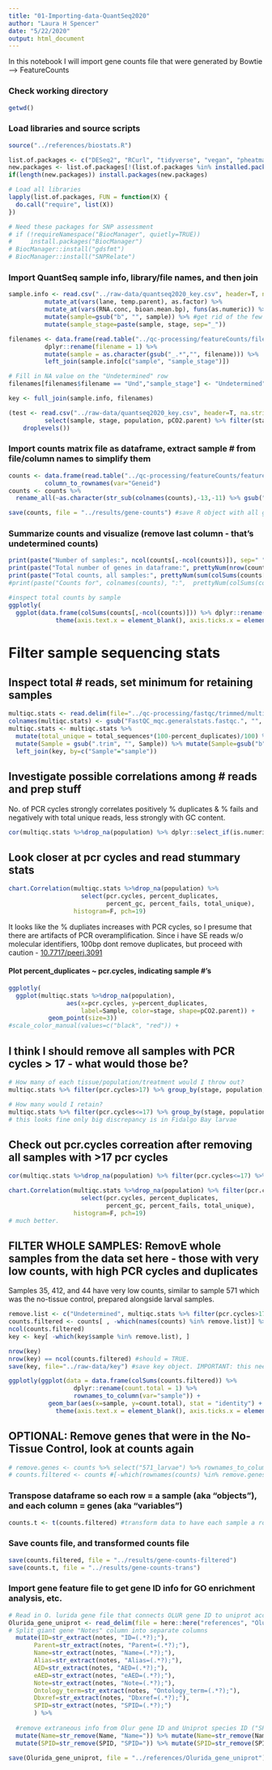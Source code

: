```yaml
---
title: "01-Importing-data-QuantSeq2020"
author: "Laura H Spencer"
date: "5/22/2020"
output: html_document
---
```


In this notebook I will import gene counts file that were generated by Bowtie --> FeatureCounts 

### Check working directory 

```r
getwd()
```

### Load libraries and source scripts 

```r
source("../references/biostats.R")

list.of.packages <- c("DESeq2", "RCurl", "tidyverse", "vegan", "pheatmap", "pastecs", "factoextra", "FactoMineR", "RColorBrewer", "tibble", "reshape2", "plotly", "corrplot", "PerformanceAnalytics") #add new libraries here 
new.packages <- list.of.packages[!(list.of.packages %in% installed.packages()[,"Package"])]
if(length(new.packages)) install.packages(new.packages)

# Load all libraries 
lapply(list.of.packages, FUN = function(X) {
  do.call("require", list(X)) 
})

# Need these packages for SNP assessment 
# if (!requireNamespace("BiocManager", quietly=TRUE))
#     install.packages("BiocManager")
# BiocManager::install("gdsfmt")
# BiocManager::install("SNPRelate")
```

### Import QuantSeq sample info, library/file names, and then join 

```r
sample.info <- read.csv("../raw-data/quantseq2020_key.csv", header=T, na.strings = NA) %>%
          mutate_at(vars(lane, temp.parent), as.factor) %>% 
          mutate_at(vars(RNA.conc, bioan.mean.bp), funs(as.numeric)) %>%
          mutate(sample=gsub("b", "", sample)) %>% #get rid of the few "b"'s in sample #'s (they were re-extracted)
          mutate(sample_stage=paste(sample, stage, sep="_"))

filenames <- data.frame(read.table("../qc-processing/featureCounts/filenames-deduplicated.txt", header = F, stringsAsFactors = F, fill = FALSE)) %>%
          dplyr::rename(filename = 1) %>%
          mutate(sample = as.character(gsub("_.*","", filename))) %>% 
          left_join(sample.info[c("sample", "sample_stage")])

# Fill in NA value on the "Undetermined" row  
filenames[filenames$filename == "Und","sample_stage"] <- "Undetermined"

key <- full_join(sample.info, filenames)

(test <- read.csv("../raw-data/quantseq2020_key.csv", header=T, na.strings = NA) %>%
          select(sample, stage, population, pCO2.parent) %>% filter(stage=="juvenile") %>%
    droplevels())
```

### Import counts matrix file as dataframe, extract sample # from file/column names to simplify them 

```r
counts <- data.frame(read.table("../qc-processing/featureCounts/featurecounts-gene2kbdown-deduplicated.Rmatrix.txt", header = T, stringsAsFactors = F, fill = FALSE)) %>%
          column_to_rownames(var="Geneid") 
counts <- counts %>%
  rename_all(~as.character(str_sub(colnames(counts),-13,-11) %>% gsub("\\.", "", .)))

save(counts, file = "../results/gene-counts") #save R object with all gene counts, before filtering, removing samples, etc. 
```
### Summarize counts and visualize (remove last column - that's undetermined counts)

```r
print(paste("Number of samples:", ncol(counts[,-ncol(counts)]), sep=" "))
print(paste("Total number of genes in dataframe:", prettyNum(nrow(counts[,-ncol(counts)]), big.mark = ","), sep=" "))
print(paste("Total counts, all samples:", prettyNum(sum(colSums(counts[,-ncol(counts)])), big.mark = ","), sep=" "))
#print(paste("Counts for", colnames(counts), ":",  prettyNum(colSums(counts), big.mark = ","), sep=" "))

#inspect total counts by sample
ggplotly(
  ggplot(data.frame(colSums(counts[,-ncol(counts)])) %>% dplyr::rename(count.total = 1) %>% rownames_to_column(var="sample"))  + geom_bar(aes(x=sample, y=count.total), stat = "identity") + ggtitle("Total count by sample") + 
             theme(axis.text.x = element_blank(), axis.ticks.x = element_blank())) 
```

# Filter sample sequencing stats 

## Inspect total # reads, set minimum for retaining samples 

```r
multiqc.stats <- read.delim(file="../qc-processing/fastqc/trimmed/multiqc_report_trimmed_data/multiqc_general_stats.txt", sep = "\t") 
colnames(multiqc.stats) <- gsub("FastQC_mqc.generalstats.fastqc.", "", colnames(multiqc.stats)) 
multiqc.stats <- multiqc.stats %>% 
  mutate(total_unique = total_sequences*(100-percent_duplicates)/100) %>%
  mutate(Sample = gsub(".trim", "", Sample)) %>% mutate(Sample=gsub("b", "", Sample)) %>%
  left_join(key, by=c("Sample"="sample"))
```
## Investigate possible correlations among # reads and prep stuff 

No. of PCR cycles strongly correlates positively % duplicates & % fails and negatively with total unique reads, less strongly with GC content. 

```r
cor(multiqc.stats %>%drop_na(population) %>% dplyr::select_if(is.numeric), use="complete.obs") %>% corrplot(tl.cex=.45)
```

## Look closer at pcr cycles and read stummary stats  

```r
chart.Correlation(multiqc.stats %>%drop_na(population) %>%
                    select(pcr.cycles, percent_duplicates, 
                           percent_gc, percent_fails, total_unique), 
                  histogram=F, pch=19)
```

It looks like the % dupliates increases with PCR cycles, so I presume that there are artifacts of PCR overamplification. Since i have SE reads w/o molecular identifiers, 100bp dont remove duplicates, but proceed with caution - [10.7717/peerj.3091](10.7717/peerj.3091)

#### Plot percent_duplicates ~ pcr.cycles, indicating sample #'s 

```r
ggplotly(
  ggplot(multiqc.stats %>%drop_na(population), 
                aes(x=pcr.cycles, y=percent_duplicates, 
                    label=Sample, color=stage, shape=pCO2.parent)) + 
           geom_point(size=3))
#scale_color_manual(values=c("black", "red")) +
```

## I think I should remove all samples with PCR cycles > 17 - what would those be? 

```r
# How many of each tissue/population/treatment would I throw out? 
multiqc.stats %>% filter(pcr.cycles>17) %>% group_by(stage, population, pCO2.parent) %>% count() %>% View()

# How many would I retain? 
multiqc.stats %>% filter(pcr.cycles<=17) %>% group_by(stage, population, pCO2.parent) %>% count() %>% View()
# this looks fine only big discrepancy is in Fidalgo Bay larvae 
```

## Check out pcr.cycles correation after removing all samples with >17 pcr cycles 

```r
cor(multiqc.stats %>%drop_na(population) %>% filter(pcr.cycles<=17) %>% dplyr::select_if(is.numeric), use="complete.obs") %>% corrplot(tl.cex=.45)

chart.Correlation(multiqc.stats %>%drop_na(population) %>% filter(pcr.cycles<=17) %>%
                    select(pcr.cycles, percent_duplicates, 
                           percent_gc, percent_fails, total_unique), 
                  histogram=F, pch=19)
# much better. 
```

## FILTER WHOLE SAMPLES: RemovE whole samples from the data set here - those with very low counts, with high PCR cycles and duplicates  


Samples 35, 412, and 44 have very low counts, similar to sample 571 which was the no-tissue control, prepared alongside larval samples. 

```r
remove.list <- c("Undetermined", multiqc.stats %>% filter(pcr.cycles>17) %>% select(Sample) %>% unlist() %>% as.vector()) 
counts.filtered <- counts[ , -which(names(counts) %in% remove.list)] %>% mutate_at(vars(starts_with("feature")), as.character)
ncol(counts.filtered)
key <- key[ -which(key$sample %in% remove.list), ]

nrow(key)
nrow(key) == ncol(counts.filtered) #should = TRUE.
save(key, file="../raw-data/key") #save key object. IMPORTANT: this needs to be done here AFTER filtering out whole samples 
```

```r
ggplotly(ggplot(data = data.frame(colSums(counts.filtered)) %>%
                  dplyr::rename(count.total = 1) %>%
                  rownames_to_column(var="sample")) +
           geom_bar(aes(x=sample, y=count.total), stat = "identity") + ggtitle("Total count by sample") +
             theme(axis.text.x = element_blank(), axis.ticks.x = element_blank()))
```
## OPTIONAL: Remove genes that were in the No-Tissue Control, look at counts again  

```r
# remove.genes <- counts %>% select("571_larvae") %>% rownames_to_column("gene") %>% filter(`571_larvae` > 100) %>% select(gene) %>% unlist() %>% as.vector()
# counts.filtered <- counts #[-which(rownames(counts) %in% remove.genes),]
```

### Transpose dataframe so each row = a sample (aka "objects"), and each column = genes (aka "variables") 
```r
counts.t <- t(counts.filtered) #transform data to have each sample a row, each column a gene 
```

### Save counts file, and transformed counts file 
```r
save(counts.filtered, file = "../results/gene-counts-filtered")
save(counts.t, file = "../results/gene-counts-trans")
```

### Import gene feature file to get gene ID info for GO enrichment analysis, etc. 

```r
# Read in O. lurida gene file that connects OLUR gene ID to uniprot accession number 
Olurida_gene_uniprot <- read_delim(file = here::here("references", "Olurida_v081-20190709-UniprotID.gff"), skip = 1, delim = "\t", col_names = c("contig", "source", "feature", "start", "end", "unknown1", "strand", "unknown2", "notes")) %>%
# Split giant gene "Notes" column into separate columns 
  mutate(ID=str_extract(notes, "ID=(.*?);"),
       Parent=str_extract(notes, "Parent=(.*?);"),
       Name=str_extract(notes, "Name=(.*?);"),
       Alias=str_extract(notes, "Alias=(.*?);"),
       AED=str_extract(notes, "AED=(.*?);"),
       eAED=str_extract(notes, "eAED=(.*?);"),
       Note=str_extract(notes, "Note=(.*?);"),
       Ontology_term=str_extract(notes, "Ontology_term=(.*?);"),
       Dbxref=str_extract(notes, "Dbxref=(.*?);"),
       SPID=str_extract(notes, "SPID=(.*?);")
       ) %>% 
  
  #remove extraneous info from Olur gene ID and Uniprot species ID ("SPID")
  mutate(Name=str_remove(Name, "Name=")) %>% mutate(Name=str_remove(Name, ";")) %>%
  mutate(SPID=str_remove(SPID, "SPID=")) %>% mutate(SPID=str_remove(SPID, ";"))

save(Olurida_gene_uniprot, file = "../references/Olurida_gene_uniprot")
```


